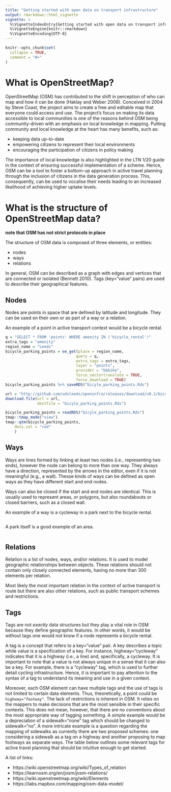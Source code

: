 ```yaml
---
title: "Getting started with open data on transport infrastructure"
output: rmarkdown::html_vignette
vignette: >
  %\VignetteIndexEntry{Getting started with open data on transport infrastructure}
  %\VignetteEngine{knitr::rmarkdown}
  %\VignetteEncoding{UTF-8}
---
```


```r
knitr::opts_chunk$set(
  collapse = TRUE,
  comment = "#>"
)
```

# What is OpenStreetMap?

OpenStreetMap (OSM) has contributed to the shift in perception of who can map and how it can be done (Haklay and Weber 2008). Conceived in 2004 by Steve Coast, the project aims to create a free and editable map that everyone could access and use. The project's focus on making its data accessible to local communities is one of the reasons behind OSM being community-driven with an emphasis on local knowledge in mapping. Putting community and local knowledge at the heart has many benefits, such as: 

- keeping data up-to-date
- empowering citizens to represent their local environments
- encouraging the participation of citizens in policy making

The importance of local knowledge is also highlighted in the LTN 1/20 guide in the context of ensuring successful implementation of a scheme. Hence, OSM can be a tool to foster a bottom-up approach in active travel planning through the inclusion of citizens in the data generation process. This, consequently, can be used to vocalise their needs leading to an increased likelihood of achieving higher uptake levels. 

# What is the structure of OpenStreetMap data?

**note that OSM has not strict protocols in place**

The structure of OSM data is composed of three elements, or entities: 

- nodes 
- ways 
- relations 

In general, OSM can be described as a graph with edges and vertices that are connected or isolated (Bennett 2010). Tags (key="value" pairs) are used to describe their geographical features.

## Nodes

Nodes are points in space that are defined by latitude and longitude. They can be used on their own or as part of a way or a relation.

An example of a point in active transport context would be a bicycle rental.
```r
q = "SELECT * FROM 'points' WHERE amenity IN ('bicycle_rental')"
extra_tags = "amenity"
region_name = "Leeds"
bicycle_parking_points = oe_get(place = region_name, 
                               query = q, 
                               extra_tags = extra_tags,
                               layer = "points",
                               provider = "bbbike",
                               force_vectortranslate = TRUE,
                               force_download = TRUE)
bicycle_parking_points %>% saveRDS("bicyle_parking_points.Rds")
```

```r
url = "http://github.com/udsleeds/openinfra/releases/download/v0.1/bicyle_parking_points.Rds"
download.file(url = url,
              destfile = "bicyle_parking_points.Rds")

bicycle_parking_points = readRDS("bicyle_parking_points.Rds")
tmap::tmap_mode("view")
tmap::qtm(bicycle_parking_points,
    dots.col = "red"
    )
```

## Ways

Ways are lines formed by linking at least two nodes (i.e., representing two ends), however the node can belong to more than one way. They always have a direction, represented by the arrows in the editor, even if it is not meaningful (e.g., a wall). Thesse kinds of ways can be defined as open ways as they have different start and end nodes.

Ways can also be closed if the start and end nodes are identical. This is usually used to represent areas, or polygons, but also roundabouts or closed barriers, such as a closed wall. 

An example of a way is a cycleway in a park next to the bicycle rental.
```r

```



A park itself is a good example of an area.
```r

```

## Relations

Relation is a list of nodes, ways, and/or relations. It is used to model geographic relationships between objects. These relations should not contain only closely connected elements, having no more than 300 elements per relation. 

Most likely the most important relation in the context of active transport is route but there are also other relations, such as public transport schemes and restrictions. 

## Tags

Tags are not *exactly* data structures but they play a vital role in OSM because they define geographic features. In other words, it would be without tags one would not know if a node represents a bicycle rental.

A tag is a concept that refers to a key="value" pair. A key describes a topic while value is a specification of a key. For instance, highway="cycleway" indicates that it is a highway (i.e., a line) and, specifically, a cycleway. It is important to note that a value is not always unique in a sense that it can also be a key. For example, there is a "cycleway" tag, which is used to further detail cycling infrastructure. Hence, it is important to pay attention to the syntax of a tag to understand its meaning and use in a given context.

Moreover, each OSM element can have multiple tags and the use of tags is not limited to certain data elements. Thus, theoretically, a point could be `highway="footway"`. The lack of restrictions is inherent in OSM. It relies on the mappers to make decisions that are the most sensible in their specific contexts. This does not mean, however, that there are no conventions about the most appropriate way of tagging something. A simple example would be a depreciation of a sidewalk="none" tag which should be changed to sidewalk="no". A more intricate example is a question regarding the mapping of sidewalks as currently there are two proposed schemes: one considering a sidewalk as a tag on a highway and another proposing to map footways as separate ways. 
The table below outlines some relevant tags for active travel planning that should be intuitive enough to get started.



A list of links:

- https://wiki.openstreetmap.org/wiki/Types_of_relation
- https://learnosm.org/en/josm/josm-relations/
- https://wiki.openstreetmap.org/wiki/Elements
- https://labs.mapbox.com/mapping/osm-data-model/










